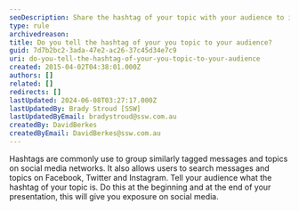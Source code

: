 ```yaml
---
seoDescription: Share the hashtag of your topic with your audience to increase social media exposure and facilitate searchability.
type: rule
archivedreason:
title: Do you tell the hashtag of your you topic to your audience?
guid: 7d7b2bc2-3ada-47e2-ac26-37c45d34e7c9
uri: do-you-tell-the-hashtag-of-your-you-topic-to-your-audience
created: 2015-04-02T04:38:01.000Z
authors: []
related: []
redirects: []
lastUpdated: 2024-06-08T03:27:17.000Z
lastUpdatedBy: Brady Stroud [SSW]
lastUpdatedByEmail: bradystroud@ssw.com.au
createdBy: DavidBerkes
createdByEmail: DavidBerkes@ssw.com.au
---
```


Hashtags are commonly use to group similarly tagged messages and topics on social media networks. It also allows users to search messages and topics on Facebook, Twitter and Instagram.
Tell your audience what the hashtag of your topic is. Do this at the beginning and at the end of your presentation, this will give you exposure on social media.
